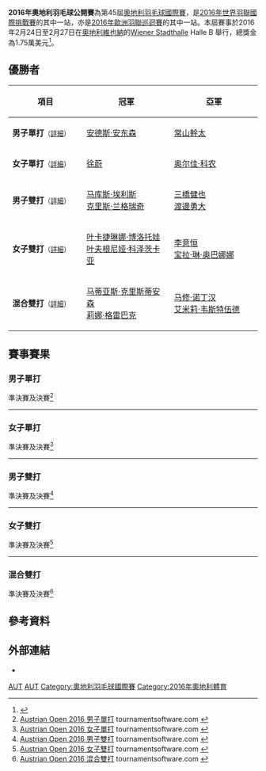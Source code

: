 {{noteTA|G1=Badminton}}
{{infobox badminton event
|name           = 2016年奧地利羽毛球公開賽
|image          = Austrian_Open_2016.jpg
|size           = 300px
|caption        =
|dates          = 2016年2月24日－2月27日
|number_edition = 第45屆
|level          = 4A
|prize_money    = 17,500 美元
|location       = {{AUT}}[[維也納|維也納]]
|venue          = [[Wiener_Stadthalle|Wiener Stadthalle]]
|previous       = 2015年奧地利羽毛球公開賽
|next           = 2017年奧地利羽毛球公開賽
}}
'''2016年奧地利羽毛球公開賽'''為第45屆[[奧地利羽毛球國際賽|奧地利羽毛球國際賽]]，是[[2016年世界羽聯國際挑戰賽|2016年世界羽聯國際挑戰賽]]的其中一站，亦是[[2016年歐洲羽聯巡迴賽|2016年歐洲羽聯巡迴賽]]的其中一站。本屆賽事於2016年2月24日至2月27日在[[奧地利|奧地利]][[維也納|維也納]]的[[Wiener_Stadthalle|Wiener Stadthalle]] Halle B 舉行，總獎金為1.75萬美元<ref>{{cite web|title=Austrian Open 2016|url=http://www.bwfbadminton.org/file.aspx?id=680382&dl=1|publisher=Österreichischer Badminton Verband|accessdate=2016-03-01|archive-date=2016-09-17|archive-url=https://web.archive.org/web/20160917225359/http://www.bwfbadminton.org/file.aspx?id=680382&dl=1|dead-url=no}}{{en}}</ref>。

== 優勝者 ==
{| class=wikitable style="font-size:small"
!width="200"|項目
!width="250"|冠軍
!width="250"|亞軍
|-
|'''男子單打'''<small>（[[#男子單打|詳細]]）</small>
|{{flagicon|DEN}} [[安德斯·安东森|安德斯·安东森]]
|{{flagicon|JPN}} [[常山幹太|常山幹太]]
|-
|'''女子單打'''<small>（[[#女子單打|詳細]]）</small>
|{{flagicon|CHN}} [[徐蔚_(羽毛球运动员)|徐蔚]]
|{{flagicon|GER}} [[奥尔佳·科农|奥尔佳·科农]]
|-
|'''男子雙打'''<small>（[[#男子雙打|詳細]]）</small>
|{{flagicon|ENG}} [[马库斯·埃利斯|马库斯·埃利斯]]<br/>{{flagicon|ENG}} [[克里斯·兰格瑞奇|克里斯·兰格瑞奇]]
|{{flagicon|JPN}} [[三橋健也|三橋健也]]<br/>{{flagicon|JPN}} [[渡邊勇大|渡邊勇大]]
|-
|'''女子雙打'''<small>（[[#女子雙打|詳細]]）</small>
|{{flagicon|RUS}} [[叶卡捷琳娜·博洛托娃|叶卡捷琳娜·博洛托娃]]<br/>{{flagicon|RUS}} [[叶夫根尼娅·科泽茨卡亚|叶夫根尼娅·科泽茨卡亚]]
|{{flagicon|USA}} [[李意恒|李意恒]]<br/>{{flagicon|USA}} [[宝拉·琳·奥巴娜娜|宝拉·琳·奥巴娜娜]]
|-
|'''混合雙打'''<small>（[[#混合雙打|詳細]]）</small>
|{{flagicon|DEN}} [[马蒂亚斯·克里斯蒂安森|马蒂亚斯·克里斯蒂安森]]<br/>{{flagicon|DEN}} [[莉娜·格雷巴克|莉娜·格雷巴克]]
|{{flagicon|ENG}} [[马修·诺丁汉|马修·诺丁汉]]<br/>{{flagicon|ENG}} [[艾米莉·韦斯特伍德|艾米莉·韦斯特伍德]]
|}

== 賽事賽果 ==
=== 男子單打 ===
;準決賽及決賽<ref name="MS">[http://bwf.tournamentsoftware.com/sport/draw.aspx?id=AA09FA43-D45E-4559-BED5-7A154B86F958&draw=2 Austrian Open 2016 男子單打] {{Webarchive|url=https://archive.is/20160311100409/http://bwf.tournamentsoftware.com/sport/draw.aspx?id=AA09FA43-D45E-4559-BED5-7A154B86F958&draw=2 |date=2016-03-11 }} tournamentsoftware.com {{en}}</ref>
{{4TeamBracket-Tennis3-v2
| team-width=200
| RD1-seed1=
| RD1-team1='''{{flagicon|JPN}} [[常山幹太|常山幹太]]
| RD1-score1-1='''21
| RD1-score1-2='''21
| RD1-score1-3=
| RD1-seed2=5
| RD1-team2={{flagicon|RUS}} [[弗拉基米尔·马尔科夫|弗拉基米尔·马尔科夫]]
| RD1-score2-1=19
| RD1-score2-2=16
| RD1-score2-3=

| RD1-seed3=
| RD1-team3='''{{flagicon|DEN}} [[安德斯·安东森|安德斯·安东森]]
| RD1-score3-1='''21
| RD1-score3-2='''21
| RD1-score3-3=
| RD1-seed4=Q
| RD1-team4={{flagicon|IND}} [[赫谢尔·丹尼|赫谢尔·丹尼]]
| RD1-score4-1=17
| RD1-score4-2=16
| RD1-score4-3=

| RD2-seed1=
| RD2-team1={{flagicon|JPN}} [[常山幹太|常山幹太]]
| RD2-score1-1=9
| RD2-score1-2=17
| RD2-score1-3=
| RD2-seed2=
| RD2-team2='''{{flagicon|DEN}} [[安德斯·安东森|安德斯·安东森]]
| RD2-score2-1='''21
| RD2-score2-2='''21
| RD2-score2-3=
}}
----

=== 女子單打 ===
;準決賽及決賽<ref name="WS">[http://bwf.tournamentsoftware.com/sport/draw.aspx?id=AA09FA43-D45E-4559-BED5-7A154B86F958&draw=4 Austrian Open 2016 女子單打] {{Webarchive|url=https://archive.is/20160311100409/http://bwf.tournamentsoftware.com/sport/draw.aspx?id=AA09FA43-D45E-4559-BED5-7A154B86F958&draw=4 |date=2016-03-11 }} tournamentsoftware.com {{en}}</ref>
{{4TeamBracket-Tennis3-v2
| team-width=200
| RD1-seed1=8
| RD1-team1={{flagicon|VIE}} [[武氏妆|武氏妆]]
| RD1-score1-1='''22
| RD1-score1-2=18
| RD1-score1-3=9
| RD1-seed2=Q
| RD1-team2='''{{flagicon|CHN}} [[徐蔚_(羽毛球运动员)|徐蔚]]
| RD1-score2-1=20
| RD1-score2-2='''21
| RD1-score2-3='''21

| RD1-seed3=4
| RD1-team3={{nowrap|{{flagicon|ESP}} [[比阿特丽斯·科拉莱斯|比阿特丽斯·科拉莱斯]]}}
| RD1-score3-1=9
| RD1-score3-2=16
| RD1-score3-3=
| RD1-seed4=5
| RD1-team4='''{{flagicon|GER}} [[奥尔佳·科农|奥尔佳·科农]]
| RD1-score4-1='''21
| RD1-score4-2='''21
| RD1-score4-3=

| RD2-seed1=Q
| RD2-team1='''{{flagicon|CHN}} [[徐蔚_(羽毛球运动员)|徐蔚]]
| RD2-score1-1='''22
| RD2-score1-2='''21
| RD2-score1-3=
| RD2-seed2=5
| RD2-team2={{flagicon|GER}} [[奥尔佳·科农|奥尔佳·科农]]
| RD2-score2-1=20
| RD2-score2-2=15
| RD2-score2-3=
}}
----

=== 男子雙打 ===
;準決賽及決賽<ref name="MD">[http://bwf.tournamentsoftware.com/sport/draw.aspx?id=AA09FA43-D45E-4559-BED5-7A154B86F958&draw=6 Austrian Open 2016 男子雙打] tournamentsoftware.com {{en}}</ref>
{{4TeamBracket-Tennis3-v2
| team-width=200
| RD1-seed1=1
| RD1-team1='''{{flagicon|ENG}} [[马库斯·埃利斯|马库斯·埃利斯]]<br/> {{flagicon|ENG}} [[克里斯·兰格瑞奇|克里斯·兰格瑞奇]]
| RD1-score1-1='''21
| RD1-score1-2='''21
| RD1-score1-3=
| RD1-seed2=
| RD1-team2={{flagicon|JPN}} [[保木卓朗|保木卓朗]]<br/> {{flagicon|JPN}} [[小林優吾|小林優吾]]
| RD1-score2-1=12
| RD1-score2-2=12
| RD1-score2-3=

| RD1-seed3=3
| RD1-team3={{nowrap|{{flagicon|GER}} [[麦克·福克斯|麦克·福克斯]] (中途退出)<br/> {{flagicon|GER}} [[约翰尼斯·斯科特勒|约翰尼斯·斯科特勒]]}}
| RD1-score3-1='''21
| RD1-score3-2=21
| RD1-score3-3=''9
| RD1-seed4=
| RD1-team4='''{{flagicon|JPN}} [[三橋健也|三橋健也]]<br/> {{flagicon|JPN}} [[渡邊勇大|渡邊勇大]]
| RD1-score4-1=12
| RD1-score4-2='''23
| RD1-score4-3=''18

| RD2-seed1=1
| RD2-team1='''{{nowrap|{{flagicon|ENG}} [[马库斯·埃利斯|马库斯·埃利斯]]<br/> {{flagicon|ENG}} [[克里斯·兰格瑞奇|克里斯·兰格瑞奇]]}}
| RD2-score1-1='''21
| RD2-score1-2='''21
| RD2-score1-3=
| RD2-seed2=
| RD2-team2={{flagicon|JPN}} [[三橋健也|三橋健也]]<br/> {{flagicon|JPN}} [[渡邊勇大|渡邊勇大]]
| RD2-score2-1=14
| RD2-score2-2=16
| RD2-score2-3=
}}
----

=== 女子雙打 ===
;準決賽及決賽<ref name="WD">[http://bwf.tournamentsoftware.com/sport/draw.aspx?id=AA09FA43-D45E-4559-BED5-7A154B86F958&draw=7 Austrian Open 2016 女子雙打] tournamentsoftware.com {{en}}</ref>
{{4TeamBracket-Tennis3-v2
| team-width=200
| RD1-seed1=1
| RD1-team1={{flagicon|GER}} [[乔安娜·格里斯威斯基|乔安娜·格里斯威斯基]]<br/> {{flagicon|GER}} [[卡拉·尼尔特|卡拉·尼尔特]]
| RD1-score1-1=20
| RD1-score1-2=17
| RD1-score1-3=
| RD1-seed2=
| RD1-team2='''{{nowrap|{{flagicon|RUS}} [[叶卡捷琳娜·博洛托娃|叶卡捷琳娜·博洛托娃]]<br/> {{flagicon|RUS}} [[叶夫根尼娅·科泽茨卡亚|叶夫根尼娅·科泽茨卡亚]]}}
| RD1-score2-1='''22
| RD1-score2-2='''21
| RD1-score2-3=

| RD1-seed3=
| RD1-team3={{flagicon|CHN}} [[魏雅雯|魏雅雯]]<br/> {{flagicon|CHN}} [[杨伊灵|杨伊灵]]
| RD1-score3-1=14
| RD1-score3-2=11
| RD1-score3-3=
| RD1-seed4=2
| RD1-team4='''{{flagicon|USA}} [[李意恒|李意恒]]<br/> {{flagicon|USA}} [[宝拉·琳·奥巴娜娜|宝拉·琳·奥巴娜娜]]
| RD1-score4-1='''21
| RD1-score4-2='''23
| RD1-score4-3=

| RD2-seed1=
| RD2-team1='''{{nowrap|{{flagicon|RUS}} [[叶卡捷琳娜·博洛托娃|叶卡捷琳娜·博洛托娃]]<br/> {{flagicon|RUS}} [[叶夫根尼娅·科泽茨卡亚|叶夫根尼娅·科泽茨卡亚]]}}
| RD2-score1-1='''21
| RD2-score1-2='''23
| RD2-score1-3=
| RD2-seed2=2
| RD2-team2={{flagicon|USA}} [[李意恒|李意恒]]<br/> {{flagicon|USA}} [[宝拉·琳·奥巴娜娜|宝拉·琳·奥巴娜娜]]
| RD2-score2-1=11
| RD2-score2-2=21
| RD2-score2-3=
}}
----

=== 混合雙打 ===
;準決賽及決賽<ref name="XD">[http://bwf.tournamentsoftware.com/sport/draw.aspx?id=AA09FA43-D45E-4559-BED5-7A154B86F958&draw=9 Austrian Open 2016 混合雙打] {{Webarchive|url=https://archive.is/20160311100409/http://bwf.tournamentsoftware.com/sport/draw.aspx?id=AA09FA43-D45E-4559-BED5-7A154B86F958&draw=9 |date=2016-03-11 }} tournamentsoftware.com {{en}}</ref>
{{4TeamBracket-Tennis3-v2
| team-width=200
| RD1-seed1=1
| RD1-team1={{flagicon|RUS}} [[维塔利·杜尔金|维塔利·杜尔金]]<br/> {{flagicon|RUS}} [[尼娜·维斯洛娃|尼娜·维斯洛娃]]
| RD1-score1-1='''21
| RD1-score1-2=17
| RD1-score1-3=8
| RD1-seed2=5
| RD1-team2='''{{nowrap|{{flagicon|DEN}} [[马蒂亚斯·克里斯蒂安森|马蒂亚斯·克里斯蒂安森]]<br/> {{flagicon|DEN}} [[莉娜·格雷巴克|莉娜·格雷巴克]]}}
| RD1-score2-1=19
| RD1-score2-2='''21
| RD1-score2-3='''21

| RD1-seed3=7
| RD1-team3='''{{flagicon|ENG}} [[马修·诺丁汉|马修·诺丁汉]]<br/> {{flagicon|ENG}} [[艾米莉·韦斯特伍德|艾米莉·韦斯特伍德]]
| RD1-score3-1='''21
| RD1-score3-2=20
| RD1-score3-3='''21
| RD1-seed4=
| RD1-team4={{flagicon|TPE}} [[柏禮維|柏禮維]]<br/> {{flagicon|TPE}} [[謝沛珊|謝沛珊]]
| RD1-score4-1=16
| RD1-score4-2='''22
| RD1-score4-3=14

| RD2-seed1=5
| RD2-team1='''{{nowrap|{{flagicon|DEN}} [[马蒂亚斯·克里斯蒂安森|马蒂亚斯·克里斯蒂安森]]<br/> {{flagicon|DEN}} [[莉娜·格雷巴克|莉娜·格雷巴克]]}}
| RD2-score1-1='''21
| RD2-score1-2='''21
| RD2-score1-3=
| RD2-seed2=7
| RD2-team2={{flagicon|ENG}} [[马修·诺丁汉|马修·诺丁汉]]<br/> {{flagicon|ENG}} [[艾米莉·韦斯特伍德|艾米莉·韦斯特伍德]]
| RD2-score2-1=17
| RD2-score2-2=17
| RD2-score2-3=
}}

== 參考資料 ==
{{Reflist}}

== 外部連結 ==
*{{official|http://www.autopen.at/}}{{de}}{{en}}

[[Category:2016年世界羽聯國際挑戰賽|AUT]]
[[Category:2016年歐洲羽聯巡迴賽|AUT]]
[[Category:奧地利羽毛球國際賽|Category:奧地利羽毛球國際賽]]
[[Category:2016年奧地利體育|Category:2016年奧地利體育]]